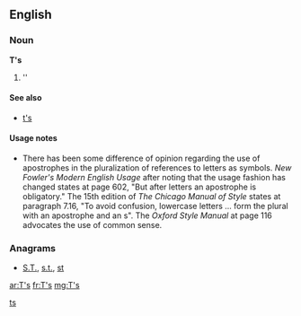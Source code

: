 ==English==

===Noun===
'''T's'''

# ''{{plural of|[[T]]}}

====See also====
* [[t's]]

====Usage notes====
* There has been some difference of opinion regarding the use of apostrophes in the pluralization of references to letters as symbols.  ''New Fowler's Modern English Usage'' after noting that the usage fashion has changed states at page 602, "But after letters an apostrophe is obligatory."    The 15th edition of ''The Chicago Manual of Style'' states at paragraph 7.16, "To avoid confusion, lowercase letters ... form the plural with an apostrophe and an s".  The ''Oxford Style Manual'' at page 116 advocates the use of common sense.

===Anagrams===
* [[S.T.#English|S.T.]], [[s.t.#English|s.t.]], [[st#English|st]]

[[Category:English terms spelled with '|ts]]

[[ar:T's]]
[[fr:T's]]
[[mg:T's]]